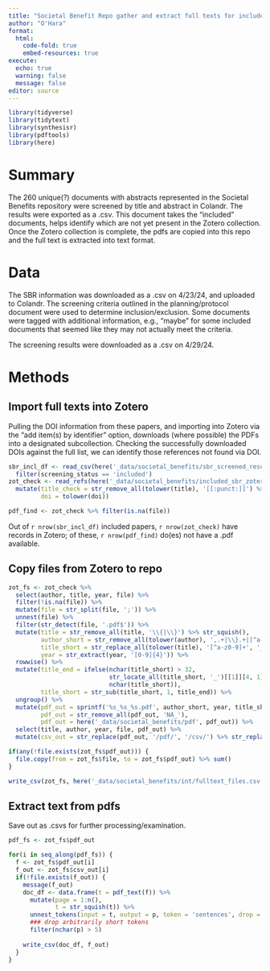 ```yaml
---
title: "Societal Benefit Repo gather and extract full texts for included items"
author: "O'Hara"
format: 
  html:
    code-fold: true
    embed-resources: true
execute:
  echo: true
  warning: false
  message: false
editor: source
---
```


```r
library(tidyverse)
library(tidytext)
library(synthesisr)
library(pdftools)
library(here)
```

# Summary

The 260 unique(?) documents with abstracts represented in the Societal Benefits repository were screened by title and abstract in Colandr.  The results were exported as a .csv.  This document takes the "included" documents, helps identify which are not yet present in the Zotero collection.  Once the Zotero collection is complete, the pdfs are copied into this repo and the full text is extracted into text format.

# Data

The SBR information was downloaded as a .csv on 4/23/24, and uploaded to Colandr.  The screening criteria outlined in the planning/protocol document were used to determine inclusion/exclusion.  Some documents were tagged with additional information, e.g., "maybe" for some included documents that seemed like they may not actually meet the criteria.

The screening results were downloaded as a .csv on 4/29/24.

# Methods


## Import full texts into Zotero

Pulling the DOI information from these papers, and importing into Zotero via the "add item(s) by identifier" option, downloads (where possible) the PDFs into a designated subcollection.  Checking the successfully downloaded DOIs against the full list, we can identify those references not found via DOI.

```r
sbr_incl_df <- read_csv(here('_data/societal_benefits/sbr_screened_results_240429.csv')) %>%
  filter(screening_status == 'included')
zot_check <- read_refs(here('_data/societal_benefits/included_sbr_zotero_240429.bib')) %>%
  mutate(title_check = str_remove_all(tolower(title), '[[:punct:]]') %>% str_squish(),
         doi = tolower(doi))

pdf_find <- zot_check %>% filter(is.na(file))
```

Out of `r nrow(sbr_incl_df)` included papers, `r nrow(zot_check)` have records in Zotero; of these, `r nrow(pdf_find)` do(es) not have a .pdf available.

## Copy files from Zotero to repo

```r
zot_fs <- zot_check %>%
  select(author, title, year, file) %>%
  filter(!is.na(file)) %>%
  mutate(file = str_split(file, ';')) %>%
  unnest(file) %>%
  filter(str_detect(file, '.pdf$')) %>%
  mutate(title = str_remove_all(title, '\\{|\\}') %>% str_squish(),
         author_short = str_remove_all(tolower(author), ',.+|\\}.+|[^a-z]'),
         title_short = str_replace_all(tolower(title), '[^a-z0-9]+', '_'),
         year = str_extract(year, '[0-9]{4}')) %>%
  rowwise() %>%
  mutate(title_end = ifelse(nchar(title_short) > 32, 
                            str_locate_all(title_short, '_')[[1]][4, 1]-1, 
                            nchar(title_short)),
         title_short = str_sub(title_short, 1, title_end)) %>%
  ungroup() %>%
  mutate(pdf_out = sprintf('%s_%s_%s.pdf', author_short, year, title_short),
         pdf_out = str_remove_all(pdf_out, 'NA_'),
         pdf_out = here('_data/societal_benefits/pdf', pdf_out)) %>%
  select(title, author, year, file, pdf_out) %>%
  mutate(csv_out = str_replace(pdf_out, '/pdf/', '/csv/') %>% str_replace('.pdf$', '.csv'))

if(any(!file.exists(zot_fs$pdf_out))) {
  file.copy(from = zot_fs$file, to = zot_fs$pdf_out) %>% sum()
}

write_csv(zot_fs, here('_data/societal_benefits/int/fulltext_files.csv'))
```

## Extract text from pdfs

Save out as .csvs for further processing/examination.

```r
pdf_fs <- zot_fs$pdf_out

for(i in seq_along(pdf_fs)) {
  f <- zot_fs$pdf_out[i]
  f_out <- zot_fs$csv_out[i]
  if(!file.exists(f_out)) {
    message(f_out)
    doc_df <- data.frame(t = pdf_text(f)) %>%
      mutate(page = 1:n(),
             t = str_squish(t)) %>%
      unnest_tokens(input = t, output = p, token = 'sentences', drop = TRUE) %>%
      ### drop arbitrarily short tokens
      filter(nchar(p) > 5)
    
    write_csv(doc_df, f_out)
  }
}
```

